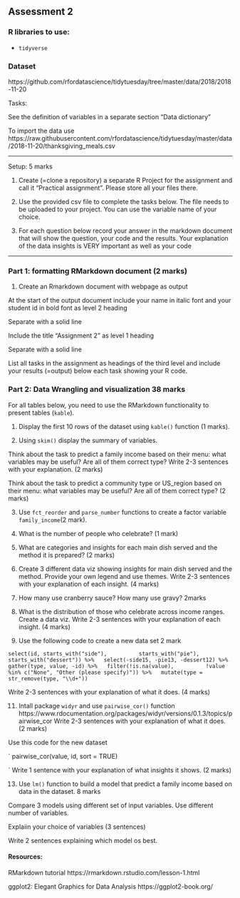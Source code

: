
## Assessment 2

### R libraries to use:

- `tidyverse`

### Dataset

https://github.com/rfordatascience/tidytuesday/tree/master/data/2018/2018-11-20

Tasks:

See the definition of variables in a separate section “Data dictionary”

To import the data use https://raw.githubusercontent.com/rfordatascience/tidytuesday/master/data/2018-11-20/thanksgiving_meals.csv

--------

Setup: 5 marks

1. Create (=clone a repository) a separate R Project for the assignment and call it “Practical assignment”. Please store all your files there.

2. Use the provided csv file to complete the tasks below. The file needs to be uploaded to your project. You can use the variable name of your choice.

3.  For each question below record your answer in the markdown document that will show the question, your code and the results.
Your explanation of the data insights is VERY important as well as your code

-----------

### Part 1: formatting RMarkdown document  (2 marks)

1. Create an Rmarkdown document with webpage as output

At the start of the output document include your name in italic font and 
your student id in bold font as level 2 heading 

Separate with a solid line 

Include the title “Assignment 2” as level 1 heading 

Separate with a solid line 

List all tasks in the assignment as headings of the third level and include your results (=output) below each task showing your R code. 

### Part 2: Data Wrangling and visualization 38 marks

For all tables below, you need to use the RMarkdown functionality to present tables (`kable`). 

1. Display the first 10 rows of the dataset using `kable()` function (1 marks). 

2. Using `skim()` display the summary of variables. 

Think about the task to predict a family income based on their menu: what variables may be useful? Are all of them correct type? 
Write 2-3 sentences with your explanation. (2 marks)

Think about the task to predict a community type or US_region based on their menu: what variables may be useful? Are all of them correct type? (2 marks)

3. Use `fct_reorder` and `parse_number` functions to create a factor variable `family_income`(2 mark).

4. What is the number of people who celebrate? (1 mark)

5. What are categories and insights for each main dish served and the method it is prepared? (2 marks)

6. Create 3 different data viz showing insights for main dish served and the method. Provide your own legend and use themes.
Write 2-3 sentences with your explanation of each insight. (4 marks)

7. How many use cranberry sauce? How many use gravy? 2marks

8. What is the distribution of those who celebrate across income ranges. Create a data viz.
Write 2-3 sentences with your explanation of each insight. (4 marks)

10. Use the following code to create a new data set 2 mark

`
select(id, starts_with("side"),
         starts_with("pie"),
         starts_with("dessert")) %>%
  select(-side15, -pie13, -dessert12) %>%
  gather(type, value, -id) %>%
  filter(!is.na(value),
         !value %in% c("None", "Other (please specify)")) %>%
  mutate(type = str_remove(type, "\\d+"))
`

Write 2-3 sentences with your explanation of what it does. (4 marks)

11. Intall package `widyr` and use `pairwise_cor()` function https://www.rdocumentation.org/packages/widyr/versions/0.1.3/topics/pairwise_cor
Write 2-3 sentences with your explanation of what it does. (2 marks)

Use this code for the new dataset

`
pairwise_cor(value, id, sort = TRUE)

`
Write 1 sentence with your explanation of what insights it shows. (2 marks)

13. Use `lm()` function to build a model that predict a family income based on data in the dataset. 8 marks

Compare 3 models using different set of input variables. Use different number of variables.

Explaiin your choice of variables (3 sentences) 

Write 2 sentences explaining which model os best.

#### Resources:

RMarkdown tutorial https://rmarkdown.rstudio.com/lesson-1.html

ggplot2: Elegant Graphics for Data Analysis https://ggplot2-book.org/
